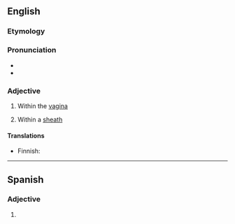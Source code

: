 {{also|intra-vaginal}}
==English==

===Etymology===
{{prefix|en|intra|vaginal}}

===Pronunciation===
* {{rhymes|en|aɪnəl|s=5}}
* {{rhymes|en|ædʒɪnəl|s=5}}

===Adjective===
{{en-adj|-}}

# Within the [[vagina]]
# {{lb|en|botany|of some grasses}} Within a [[sheath]]

====Translations====
{{trans-top|within the vagina}}
* Finnish: {{t|fi|emättimensisäinen}}
{{trans-mid}}
{{trans-bottom}}
----
==Spanish==

===Adjective===
{{es-adj}}

# {{l|en|intravaginal}}